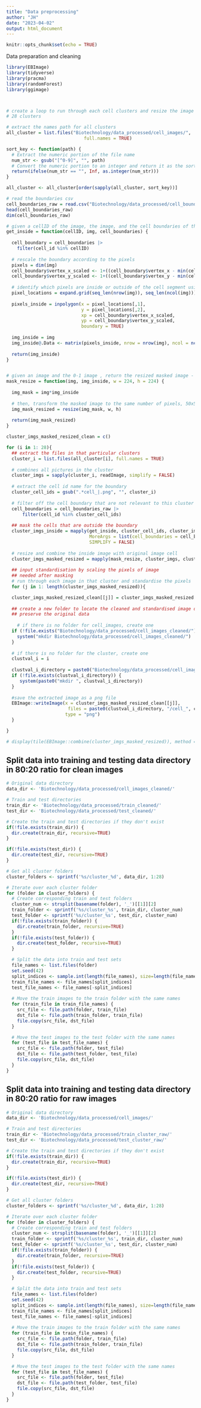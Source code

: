---
title: "Data preprocessing"
author: "JH"
date: "2023-04-02"
output: html_document
---

```{r setup, include=FALSE}
knitr::opts_chunk$set(echo = TRUE)
```

Data preparation and cleaning

```{r}
library(EBImage)
library(tidyverse)
library(pracma)
library(randomForest)
library(ggimage)



# create a loop to run through each cell clusters and resize the image to same size 
# 28 clusters

# extract the names path for all clusters 
all_cluster = list.files("Biotechnology/data_processed/cell_images/",
                             full.names = TRUE)

sort_key <- function(path) {
  # Extract the numeric portion of the file name
  num_str <- gsub("[^0-9]", "", path)
  # Convert the numeric portion to an integer and return it as the sorting key
  return(ifelse(num_str == "", Inf, as.integer(num_str)))
}

all_cluster <- all_cluster[order(sapply(all_cluster, sort_key))]

# read the boundaries csv
cell_boundaries_raw = read.csv("Biotechnology/data_processed/cell_boundaries.csv.gz")
head(cell_boundaries_raw)
dim(cell_boundaries_raw)

```

```{r}

# given a cellID of the image, the image, and the cell boundaries of that clusters, return a binary image which shows everything outside of boundary as 0.  
get_inside = function(cellID, img, cell_boundaries) {
  
  cell_boundary = cell_boundaries |>
    filter(cell_id %in% cellID)
  
  # rescale the boundary according to the pixels
  pixels = dim(img)
  cell_boundary$vertex_x_scaled <- 1+((cell_boundary$vertex_x - min(cell_boundary$vertex_x))/0.2125)
  cell_boundary$vertex_y_scaled <- 1+((cell_boundary$vertex_y - min(cell_boundary$vertex_y))/0.2125)
  
  # identify which pixels are inside or outside of the cell segment using inpolygon
  pixel_locations = expand.grid(seq_len(nrow(img)), seq_len(ncol(img)))
  
  pixels_inside = inpolygon(x = pixel_locations[,1],
                            y = pixel_locations[,2],
                            xp = cell_boundary$vertex_x_scaled,
                            yp = cell_boundary$vertex_y_scaled,
                            boundary = TRUE)
  
  img_inside = img
  img_inside@.Data <- matrix(pixels_inside, nrow = nrow(img), ncol = ncol(img))
  
  return(img_inside)
}


# given an image and the 0-1 image , return the resized masked image - 30,50, 100
mask_resize = function(img, img_inside, w = 224, h = 224) {
  
  img_mask = img*img_inside
  
  # then, transform the masked image to the same number of pixels, 50x50
  img_mask_resized = resize(img_mask, w, h)
  
  return(img_mask_resized)
}
```

```{r}
cluster_imgs_masked_resized_clean = c()

for (i in 1: 28){
  ## extract the files in that particular clusters 
  cluster_i = list.files(all_cluster[i], full.names = TRUE) 
  
  # combines all pictures in the cluster
  cluster_imgs = sapply(cluster_i, readImage, simplify = FALSE)
  
  # extract the cell id name for the boundary
  cluster_cell_ids = gsub(".*cell_|.png", "", cluster_i)
  
  # filter off the cell boundary that are not relevant to this cluster
  cell_boundaries = cell_boundaries_raw |>
      filter(cell_id %in% cluster_cell_ids)
  
  ## mask the cells that are outside the boundary
  cluster_imgs_inside = mapply(get_inside, cluster_cell_ids, cluster_imgs, 
                               MoreArgs = list(cell_boundaries = cell_boundaries), 
                               SIMPLIFY = FALSE)
  
  # resize and combine the inside image with original image cell
  cluster_imgs_masked_resized = mapply(mask_resize, cluster_imgs, cluster_imgs_inside, SIMPLIFY = FALSE)
  
  ## input standardisation by scaling the pixels of image
  ## needed after masking 
  # run through each image in that cluster and standardise the pixels 
  for (j in 1: length(cluster_imgs_masked_resized)){

  cluster_imgs_masked_resized_clean[[j]] = cluster_imgs_masked_resized[[j]]/quantile( cluster_imgs_masked_resized[[j]], 0.99)
  
  ## create a new folder to locate the cleaned and standardised image data
  ## preserve the original data
  
    # if there is no folder for cell_images, create one
  if (!file.exists("Biotechnology/data_processed/cell_images_cleaned/")) {
    system("mkdir Biotechnology/data_processed/cell_images_cleaned/")
  }
  
  # if there is no folder for the cluster, create one
  clustval_i = i
  
  clustval_i_directory = paste0("Biotechnology/data_processed/cell_images_cleaned/cluster_",clustval_i)
  if (!file.exists(clustval_i_directory)) {
     system(paste0("mkdir ", clustval_i_directory))
  }
  
  #save the extracted image as a png file
  EBImage::writeImage(x = cluster_imgs_masked_resized_clean[[j]],
                       files = paste0(clustval_i_directory, "/cell_", cluster_cell_ids[j], ".png"),
                      type = "png")
  }

}

# display(tile(EBImage::combine(cluster_imgs_masked_resized)), method = "raster")
```

## Split data into training and testing data directory in 80:20 ratio for clean images 

```{r}
# Original data directory
data_dir <- 'Biotechnology/data_processed/cell_images_cleaned/'

# Train and test directories
train_dir <- 'Biotechnology/data_processed/train_cleaned/'
test_dir <- 'Biotechnology/data_processed/test_cleaned/'

# Create the train and test directories if they don't exist
if(!file.exists(train_dir)) {
  dir.create(train_dir, recursive=TRUE)
}

if(!file.exists(test_dir)) {
  dir.create(test_dir, recursive=TRUE)
}

# Get all cluster folders
cluster_folders <- sprintf('%s/cluster_%d', data_dir, 1:28)

# Iterate over each cluster folder
for (folder in cluster_folders) {
  # Create corresponding train and test folders
  cluster_num <- strsplit(basename(folder), '_')[[1]][2]
  train_folder <- sprintf('%s/cluster_%s', train_dir, cluster_num)
  test_folder <- sprintf('%s/cluster_%s', test_dir, cluster_num)
  if(!file.exists(train_folder)) {
    dir.create(train_folder, recursive=TRUE)
  }
  if(!file.exists(test_folder)) {
    dir.create(test_folder, recursive=TRUE)
  }

  # Split the data into train and test sets
  file_names <- list.files(folder)
  set.seed(42)
  split_indices <- sample.int(length(file_names), size=length(file_names)*0.8, replace=FALSE)
  train_file_names <- file_names[split_indices]
  test_file_names <- file_names[-split_indices]
  
  # Move the train images to the train folder with the same names
  for (train_file in train_file_names) {
    src_file <- file.path(folder, train_file)
    dst_file <- file.path(train_folder, train_file)
    file.copy(src_file, dst_file)
  }

  # Move the test images to the test folder with the same names
  for (test_file in test_file_names) {
    src_file <- file.path(folder, test_file)
    dst_file <- file.path(test_folder, test_file)
    file.copy(src_file, dst_file)
  }
}
```

## Split data into training and testing data directory in 80:20 ratio for raw images   

```{r}
# Original data directory
data_dir <- 'Biotechnology/data_processed/cell_images/'

# Train and test directories
train_dir <- 'Biotechnology/data_processed/train_cluster_raw/'
test_dir <- 'Biotechnology/data_processed/test_cluster_raw/'

# Create the train and test directories if they don't exist
if(!file.exists(train_dir)) {
  dir.create(train_dir, recursive=TRUE)
}

if(!file.exists(test_dir)) {
  dir.create(test_dir, recursive=TRUE)
}

# Get all cluster folders
cluster_folders <- sprintf('%s/cluster_%d', data_dir, 1:28)

# Iterate over each cluster folder
for (folder in cluster_folders) {
  # Create corresponding train and test folders
  cluster_num <- strsplit(basename(folder), '_')[[1]][2]
  train_folder <- sprintf('%s/cluster_%s', train_dir, cluster_num)
  test_folder <- sprintf('%s/cluster_%s', test_dir, cluster_num)
  if(!file.exists(train_folder)) {
    dir.create(train_folder, recursive=TRUE)
  }
  if(!file.exists(test_folder)) {
    dir.create(test_folder, recursive=TRUE)
  }

  # Split the data into train and test sets
  file_names <- list.files(folder)
  set.seed(42)
  split_indices <- sample.int(length(file_names), size=length(file_names)*0.8, replace=FALSE)
  train_file_names <- file_names[split_indices]
  test_file_names <- file_names[-split_indices]
  
  # Move the train images to the train folder with the same names
  for (train_file in train_file_names) {
    src_file <- file.path(folder, train_file)
    dst_file <- file.path(train_folder, train_file)
    file.copy(src_file, dst_file)
  }

  # Move the test images to the test folder with the same names
  for (test_file in test_file_names) {
    src_file <- file.path(folder, test_file)
    dst_file <- file.path(test_folder, test_file)
    file.copy(src_file, dst_file)
  }
}
```

